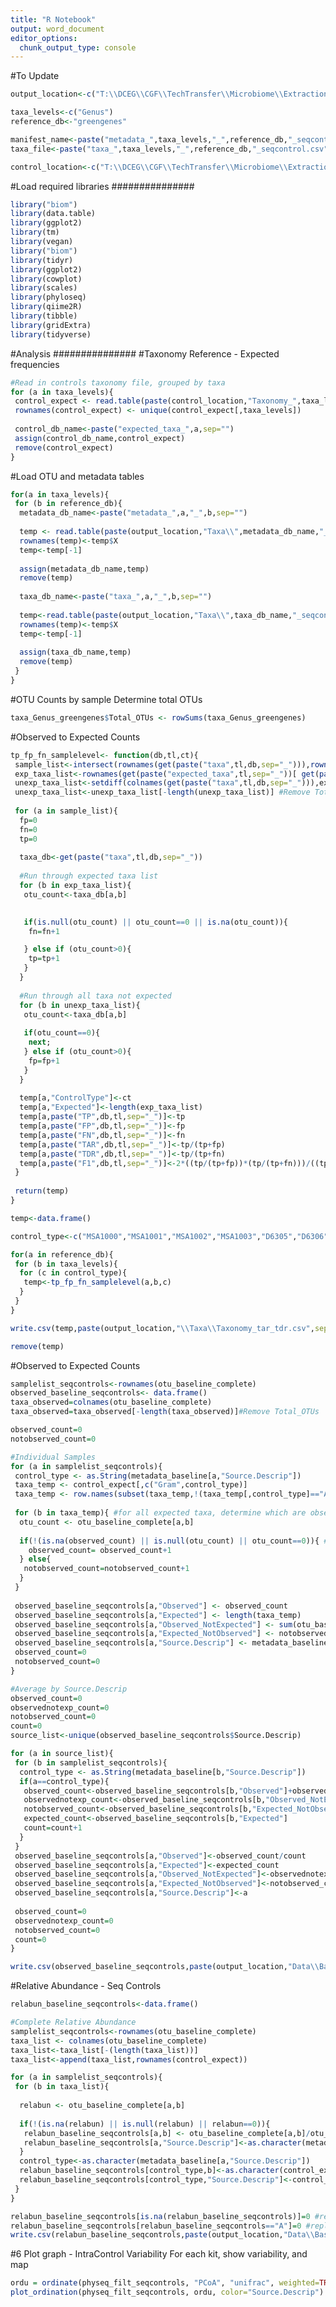```yaml
---
title: "R Notebook"
output: word_document
editor_options: 
  chunk_output_type: console
---
```


#To Update
```r
output_location<-c("T:\\DCEG\\CGF\\TechTransfer\\Microbiome\\Extraction\\Optimization\\Fecal\\Fresh Fecal Optimization_2017.08\\Phase I\\Analysis\\NP0084-MB4,5,6\\R_Complete\\")

taxa_levels<-c("Genus")
reference_db<-"greengenes"

manifest_name<-paste("metadata_",taxa_levels,"_",reference_db,"_seqcontrol.csv",sep="")
taxa_file<-paste("taxa_",taxa_levels,"_",reference_db,"_seqcontrol.csv",sep="")

control_location<-c("T:\\DCEG\\CGF\\TechTransfer\\Microbiome\\Extraction\\Optimization\\Fecal\\Fresh Fecal Optimization_2017.08\\Phase I\\Controls\\Taxonomy\\")
```

#Load required libraries
############### 
```r
library("biom")
library(data.table)
library(ggplot2)
library(tm)
library(vegan)
library("biom")
library(tidyr)
library(ggplot2)
library(cowplot)
library(scales)
library(phyloseq)
library(qiime2R)
library(tibble)
library(gridExtra)
library(tidyverse)
```

#Analysis
###############
#Taxonomy Reference - Expected frequencies
```r
#Read in controls taxonomy file, grouped by taxa
for (a in taxa_levels){
 control_expect <- read.table(paste(control_location,"Taxonomy_",taxa_levels,"_2019.txt",sep=""),sep="\t",header=TRUE)
 rownames(control_expect) <- unique(control_expect[,taxa_levels])
 
 control_db_name<-paste("expected_taxa_",a,sep="")
 assign(control_db_name,control_expect)
 remove(control_expect)
}

```

#Load OTU and metadata tables
```r
for(a in taxa_levels){
 for (b in reference_db){
  metadata_db_name<-paste("metadata_",a,"_",b,sep="")
  
  temp <- read.table(paste(output_location,"Taxa\\",metadata_db_name,"_seqcontrol.csv",sep=""),sep=",",header= TRUE)
  rownames(temp)<-temp$X
  temp<-temp[-1]
  
  assign(metadata_db_name,temp)
  remove(temp)
  
  taxa_db_name<-paste("taxa_",a,"_",b,sep="")
  
  temp<-read.table(paste(output_location,"Taxa\\",taxa_db_name,"_seqcontrol.csv",sep=""),sep=",",header= TRUE)
  rownames(temp)<-temp$X
  temp<-temp[-1]
  
  assign(taxa_db_name,temp)
  remove(temp)
 }
}
```

#OTU Counts by sample
Determine total OTUs
```r
taxa_Genus_greengenes$Total_OTUs <- rowSums(taxa_Genus_greengenes)

```

#Observed to Expected Counts
```r
tp_fp_fn_samplelevel<- function(db,tl,ct){
 sample_list<-intersect(rownames(get(paste("taxa",tl,db,sep="_"))),rownames(subset(get(paste("metadata",tl,db,sep="_")),Source.Descrip==ct)))
 exp_taxa_list<-rownames(get(paste("expected_taxa",tl,sep="_"))[ get(paste("expected_taxa",tl,sep="_"))[[ct]] !='A' , ])
 unexp_taxa_list<-setdiff(colnames(get(paste("taxa",tl,db,sep="_"))),exp_taxa_list)
 unexp_taxa_list<-unexp_taxa_list[-length(unexp_taxa_list)] #Remove Total_OTUs column
 
 for (a in sample_list){
  fp=0
  fn=0
  tp=0
  
  taxa_db<-get(paste("taxa",tl,db,sep="_"))
  
  #Run through expected taxa list
  for (b in exp_taxa_list){
   otu_count<-taxa_db[a,b]

   
   if(is.null(otu_count) || otu_count==0 || is.na(otu_count)){
    fn=fn+1

   } else if (otu_count>0){
    tp=tp+1
   }
  }
  
  #Run through all taxa not expected
  for (b in unexp_taxa_list){
   otu_count<-taxa_db[a,b]
   
   if(otu_count==0){
    next;
   } else if (otu_count>0){
    fp=fp+1
   }
  }
  
  temp[a,"ControlType"]<-ct
  temp[a,"Expected"]<-length(exp_taxa_list)
  temp[a,paste("TP",db,tl,sep="_")]<-tp
  temp[a,paste("FP",db,tl,sep="_")]<-fp
  temp[a,paste("FN",db,tl,sep="_")]<-fn
  temp[a,paste("TAR",db,tl,sep="_")]<-tp/(tp+fp)
  temp[a,paste("TDR",db,tl,sep="_")]<-tp/(tp+fn)
  temp[a,paste("F1",db,tl,sep="_")]<-2*((tp/(tp+fp))*(tp/(tp+fn)))/((tp/(tp+fp))+(tp/(tp+fn)))
 }
 
 return(temp)
}

temp<-data.frame()

control_type<-c("MSA1000","MSA1001","MSA1002","MSA1003","D6305","D6306","D6311")

for(a in reference_db){
 for (b in taxa_levels){
  for (c in control_type){
   temp<-tp_fp_fn_samplelevel(a,b,c)
  }
 }
}

write.csv(temp,paste(output_location,"\\Taxa\\Taxonomy_tar_tdr.csv",sep=""))

remove(temp)

```

#Observed to Expected Counts
```r
samplelist_seqcontrols<-rownames(otu_baseline_complete)
observed_baseline_seqcontrols<- data.frame()
taxa_observed=colnames(otu_baseline_complete)
taxa_observed=taxa_observed[-length(taxa_observed)]#Remove Total_OTUs

observed_count=0
notobserved_count=0

#Individual Samples
for (a in samplelist_seqcontrols){
 control_type <- as.String(metadata_baseline[a,"Source.Descrip"])
 taxa_temp <- control_expect[,c("Gram",control_type)]
 taxa_temp <- row.names(subset(taxa_temp,!(taxa_temp[,control_type]=="A")))
 
 for (b in taxa_temp){ #for all expected taxa, determine which are observed
  otu_count <- otu_baseline_complete[a,b]
  
  if(!(is.na(observed_count) || is.null(otu_count) || otu_count==0)){ #for all taxa with a positive OTU count
    observed_count= observed_count+1
  } else{
   notobserved_count=notobserved_count+1
  }
 }
 
 observed_baseline_seqcontrols[a,"Observed"] <- observed_count
 observed_baseline_seqcontrols[a,"Expected"] <- length(taxa_temp)
 observed_baseline_seqcontrols[a,"Observed_NotExpected"] <- sum(otu_baseline_complete[a,]>1)-1-observed_count #total-1 for total OTU column
 observed_baseline_seqcontrols[a,"Expected_NotObserved"] <- notobserved_count
 observed_baseline_seqcontrols[a,"Source.Descrip"] <- metadata_baseline[a,"Source.Descrip"]
 observed_count=0
 notobserved_count=0
}

#Average by Source.Descrip
observed_count=0
observednotexp_count=0
notobserved_count=0
count=0
source_list<-unique(observed_baseline_seqcontrols$Source.Descrip)

for (a in source_list){
 for (b in samplelist_seqcontrols){
  control_type <- as.String(metadata_baseline[b,"Source.Descrip"])
  if(a==control_type){
   observed_count<-observed_baseline_seqcontrols[b,"Observed"]+observed_count
   observednotexp_count<-observed_baseline_seqcontrols[b,"Observed_NotExpected"]+observednotexp_count
   notobserved_count<-observed_baseline_seqcontrols[b,"Expected_NotObserved"]+notobserved_count
   expected_count<-observed_baseline_seqcontrols[b,"Expected"]
   count=count+1
  }
 }
 observed_baseline_seqcontrols[a,"Observed"]<-observed_count/count
 observed_baseline_seqcontrols[a,"Expected"]<-expected_count
 observed_baseline_seqcontrols[a,"Observed_NotExpected"]<-observednotexp_count/count
 observed_baseline_seqcontrols[a,"Expected_NotObserved"]<-notobserved_count/count
 observed_baseline_seqcontrols[a,"Source.Descrip"]<-a
 
 observed_count=0
 observednotexp_count=0
 notobserved_count=0
 count=0
}

write.csv(observed_baseline_seqcontrols,paste(output_location,"Data\\Baseline\\observed_baseline_",taxa_levels,"_seqcontrols.csv",sep=""))
```

#Relative Abundance  - Seq Controls
```r
relabun_baseline_seqcontrols<-data.frame()

#Complete Relative Abundance
samplelist_seqcontrols<-rownames(otu_baseline_complete)
taxa_list <- colnames(otu_baseline_complete)
taxa_list<-taxa_list[-(length(taxa_list))]
taxa_list<-append(taxa_list,rownames(control_expect))

for (a in samplelist_seqcontrols){
 for (b in taxa_list){
  
  relabun <- otu_baseline_complete[a,b]
  
  if(!(is.na(relabun) || is.null(relabun) || relabun==0)){
   relabun_baseline_seqcontrols[a,b] <- otu_baseline_complete[a,b]/otu_baseline_complete[a,"Total_OTUs"]
   relabun_baseline_seqcontrols[a,"Source.Descrip"]<-as.character(metadata_baseline[a,"Source.Descrip"])
  }
  control_type<-as.character(metadata_baseline[a,"Source.Descrip"])
  relabun_baseline_seqcontrols[control_type,b]<-as.character(control_expect[b,control_type])
  relabun_baseline_seqcontrols[control_type,"Source.Descrip"]<-control_type
 }
}

relabun_baseline_seqcontrols[is.na(relabun_baseline_seqcontrols)]=0 #replace na's with 0
relabun_baseline_seqcontrols[relabun_baseline_seqcontrols=="A"]=0 #replace A's with 0
write.csv(relabun_baseline_seqcontrols,paste(output_location,"Data\\Baseline\\relabun_baseline_seqcontrols.csv",sep=""))
```

#6 Plot graph - IntraControl Variability
For each kit, show variability, and map
```r
ordu = ordinate(physeq_filt_seqcontrols, "PCoA", "unifrac", weighted=TRUE)
plot_ordination(physeq_filt_seqcontrols, ordu, color="Source.Descrip")
```